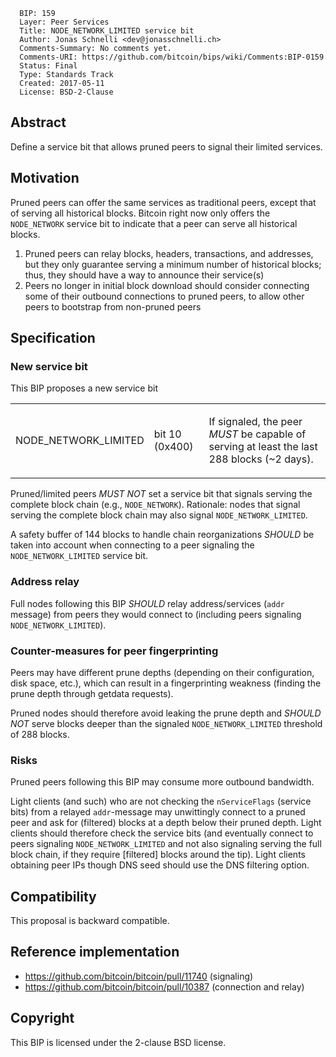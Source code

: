 <pre>
  BIP: 159
  Layer: Peer Services
  Title: NODE_NETWORK_LIMITED service bit
  Author: Jonas Schnelli <dev@jonasschnelli.ch>
  Comments-Summary: No comments yet.
  Comments-URI: https://github.com/bitcoin/bips/wiki/Comments:BIP-0159
  Status: Final
  Type: Standards Track
  Created: 2017-05-11
  License: BSD-2-Clause
</pre>

== Abstract ==

Define a service bit that allows pruned peers to signal their limited services.

==Motivation==

Pruned peers can offer the same services as traditional peers, except that of serving all historical blocks.
Bitcoin right now only offers the <code>NODE_NETWORK</code> service bit to indicate that a peer can serve
all historical blocks.
# Pruned peers can relay blocks, headers, transactions, and addresses, but they only guarantee serving a minimum number of historical blocks; thus, they should have a way to announce their service(s)
# Peers no longer in initial block download should consider connecting some of their outbound connections to pruned peers, to allow other peers to bootstrap from non-pruned peers

== Specification ==

=== New service bit ===

This BIP proposes a new service bit

{|class="wikitable"
|-
| NODE_NETWORK_LIMITED || bit 10 (0x400) || If signaled, the peer <I>MUST</I> be capable of serving at least the last 288 blocks (~2 days).
|}

Pruned/limited peers <I>MUST NOT</I> set a service bit that signals serving the complete block chain (e.g., <code>NODE_NETWORK</code>). Rationale: nodes that signal serving the complete block chain may also signal <code>NODE_NETWORK_LIMITED</code>.

A safety buffer of 144 blocks to handle chain reorganizations <I>SHOULD</I> be taken into account when connecting to a peer signaling the <code>NODE_NETWORK_LIMITED</code> service bit.

=== Address relay ===

Full nodes following this BIP <I>SHOULD</I> relay address/services (<code>addr</code> message) from peers they would connect to (including peers signaling <code>NODE_NETWORK_LIMITED</code>).

=== Counter-measures for peer fingerprinting ===

Peers may have different prune depths (depending on their configuration, disk space, etc.), which can result in a fingerprinting weakness (finding the prune depth through getdata requests).

Pruned nodes should therefore avoid leaking the prune depth and <I>SHOULD NOT</I> serve blocks deeper than the signaled <code>NODE_NETWORK_LIMITED</code> threshold of 288 blocks.

=== Risks ===

Pruned peers following this BIP may consume more outbound bandwidth.

Light clients (and such) who are not checking the <code>nServiceFlags</code> (service bits) from a relayed <code>addr</code>-message may unwittingly connect to a pruned peer and ask for (filtered) blocks at a depth below their pruned depth. Light clients should therefore check the service bits (and eventually connect to peers signaling <code>NODE_NETWORK_LIMITED</code> and not also signaling serving the full block chain, if they require [filtered] blocks around the tip). Light clients obtaining peer IPs though DNS seed should use the DNS filtering option.

== Compatibility ==

This proposal is backward compatible.

== Reference implementation ==

* https://github.com/bitcoin/bitcoin/pull/11740 (signaling)
* https://github.com/bitcoin/bitcoin/pull/10387 (connection and relay)

== Copyright ==

This BIP is licensed under the 2-clause BSD license.
